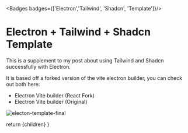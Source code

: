 
<Badges badges={['Electron','Tailwind', 'Shadcn', 'Template']}/>

# Electron + Tailwind + Shadcn Template

This is a supplement to<Link className="text-gray-
400" href="/posts/electron-install"> my post about using Tailwind and Shadcn successfully with Electron.</Link> 

It is based off a forked version of the vite electron builder, you can check out both here: 

<ul>
  <li><Link href="https://github.com/ldlac/vite-electron-builder">Electron Vite builder (React Fork) </Link></li>
  <li><Link href="https://github.com/cawa-93/vite-electron-builder">Electron Vite builder (Original)</Link></li>
</ul>


<img src='/blog_posts/electron_install/final.png' alt="electon-template-final"  width={2248} height={1590} />




<MarkdownButtons github="https://github.com/AdamShelley/electron-tailwind-shadcn-template"  />




  return <MdxLayout>
    {children}</MdxLayout>
}
